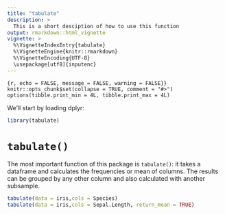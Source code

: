 ```yaml
---
title: "tabulate"
description: >
  This is a short desciption of how to use this function
output: rmarkdown::html_vignette
vignette: >
  %\VignetteIndexEntry{tabulate}
  %\VignetteEngine{knitr::rmarkdown}
  %\VignetteEncoding{UTF-8}
  \usepackage[utf8]{inputenc}
---
```


```{r, echo = FALSE, message = FALSE, warning = FALSE}}
knitr::opts_chunk$set(collapse = TRUE, comment = "#>")
options(tibble.print_min = 4L, tibble.print_max = 4L)
```



We’ll start by loading dplyr:

```r
library(tabulate)
```


# `tabulate()`
The most important function of this package is `tabulate()`: it takes a dataframe and calculates the frequencies or mean 
of columns. The results can be grouped by any other column and also calculated with another subsample. 

```r
tabulate(data = iris,cols = Species)
tabulate(data = iris,cols = Sepal.Length, return_mean = TRUE)
```

